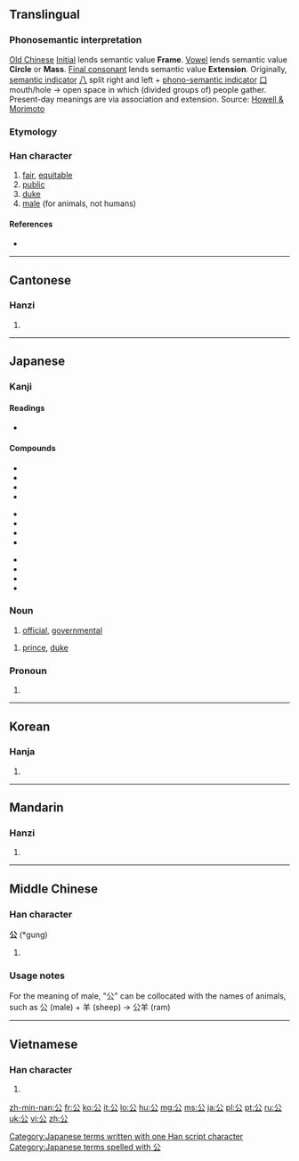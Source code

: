 ==Translingual==
{{stroke order|strokes=4}}

===Phonosemantic interpretation===

[[w:Old_Chinese|Old Chinese]] [[w:Old_Chinese_phonology#Initials|Initial]] {{IPAchar|/*k-/}} lends semantic value '''Frame'''. [[w:Old_Chinese_phonology#Vowels|Vowel]] {{IPAchar|/*-u-/}} lends semantic value '''Circle''' or '''Mass'''. [[w:Old_Chinese_phonology#Tones_and_final_consonants|Final consonant]] {{IPAchar|/*-ng/}} lends semantic value '''Extension'''.
Originally, [[w:Radical_(Chinese_character)#Semantic_elements|semantic indicator]] [[八]] split right and left + [[w:Chinese_character_classification#Phono-semantic_compound_characters|phono-semantic indicator]] [[口]] mouth/hole → open space in which (divided groups of) people gather. Present-day meanings are via association and extension.
Source: [http://www.kanjinetworks.com/eng/kanji-dictionary/online-kanji-etymology-dictionary.cfm?kanji_id=KUNG18 Howell & Morimoto]

===Etymology===
{{Han etyl}}

===Han character===
{{Han char|rn=12|rad=八|as=02|sn=4|four=8073<sub>2</sub>|canj=金戈 (CI)|ids=⿱[[八]][[厶]]}}

# [[fair]], [[equitable]]
# [[public]]
# [[duke]]
# [[male]] (for animals, not humans)

====References====
* {{Han ref|kx=0126.280|dkj=01452|dj=0277.010|hdz=10242.010|uh=516C|ud=20844|bh=A4BD|bd=42173}}

----

==Cantonese==

===Hanzi===
{{yue-hanzi|jyut=|y=gung1}}

# {{defn|lang=yue|sort=八02}}

----

==Japanese==

===Kanji===
{{ja-kanji|grade=2|rs=八02}}

====Readings====
* {{ja-readings
|goon=[[く]] (ku)
|kanon=[[こう]] (kō)
|kun=[[おおやけ]] (ōyake), [[きみ]] (kimi)}}

====Compounds====
{{top3}}
* {{l|ja|sc=Jpan|公安|tr=こうあん, kōan}}
* {{l|ja|sc=Jpan|公演|tr=こうえん, kōen}}
* {{l|ja|sc=Jpan|公園|tr=こうえん, kōen}}
* {{l|ja|sc=Jpan|公開|tr=こうかい, kōkai}}
{{mid3}}
* {{l|ja|sc=Jpan|公共|tr=こうきょう, kōkyō}}
* {{l|ja|sc=Jpan|公私|tr=こうし, kōshi}}
* {{l|ja|sc=Jpan|公衆|tr=こうしゅう, kōshū}}
* {{l|ja|sc=Jpan|公認|tr=こうにん, kōnin}}
{{mid3}}
* {{l|ja|sc=Jpan|公判|tr=こうはん, kōhan}}
* {{l|ja|sc=Jpan|公募|tr=こうぼ, kōbo}}
* {{l|ja|sc=Jpan|公報|tr=こうほう, kōhō}}
* {{l|ja|sc=Jpan|公式|tr=こうしき, kōshiki}}
{{bottom}}

===Noun===
{{ja-noun|k|hira=おおやけ|rom=ōyake}}

# [[official]], [[governmental]]

{{ja-noun|k|hira=こう|rom=kō}}

# [[prince]], [[duke]]

===Pronoun===
{{ja-pos|k|pronoun|hira=きみ|rom=kimi}} 

# {{alternative form of|君|lang=ja}}

[[Category:Japanese terms written with one Han script character]]
[[Category:Japanese terms spelled with 公]]
----

==Korean==

===Hanja===
{{ko-hanja|hangeul=공|eumhun=공변될|rv=gong|mr=kong}}

# {{defn|lang=ko|sort=八02}}

----

==Mandarin==

===Hanzi===
{{cmn-hanzi|pin=[[gōng]] ([[gong1]])|wg=kung<sup>1</sup>}}

# {{defn|lang=cmn|sort=八02}}

----

==Middle Chinese==

===Han character===
'''公''' (*gung)<!--asterisk indicates that this is a reconstructed pronunciation-->

# {{defn|lang=zhx-mid|sort=八02}}

===Usage notes===
<!--Is this a usage note for Middle Chinese or Mandarin?-->
For the meaning of male, "公" can be collocated with the names of animals, such as 公 (male) + 羊 (sheep) -> 公羊 (ram)

----

==Vietnamese==

===Han character===
{{vi-hantu|[[công]]|rs=八02}}

# {{defn|lang=vi|sort=八02}}

[[zh-min-nan:公]]
[[fr:公]]
[[ko:公]]
[[it:公]]
[[lo:公]]
[[hu:公]]
[[mg:公]]
[[ms:公]]
[[ja:公]]
[[pl:公]]
[[pt:公]]
[[ru:公]]
[[uk:公]]
[[vi:公]]
[[zh:公]]
